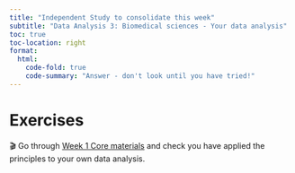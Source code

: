```yaml
---
title: "Independent Study to consolidate this week"
subtitle: "Data Analysis 3: Biomedical sciences - Your data analysis"
toc: true
toc-location: right
format:
  html:
    code-fold: true
    code-summary: "Answer - don't look until you have tried!"
---
```




# Exercises

🎬 Go through [Week 1 Core materials](../week-1/overview.html) and check you have applied the principles to your own data analysis.

